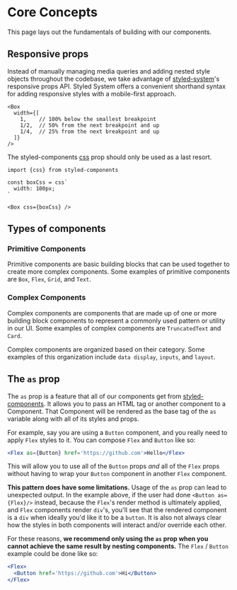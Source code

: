 
# Core Concepts

This page lays out the fundamentals of building with our components.

## Responsive props
Instead of manually managing media queries and adding nested style objects throughout the codebase, we take advantage of [styled-system](https://github.com/styled-system/styled-system)'s responsive props API.  Styled System offers a convenient shorthand syntax for adding responsive styles with a mobile-first approach.

```
<Box
  width={[
    1,    // 100% below the smallest breakpoint
    1/2,  // 50% from the next breakpoint and up
    1/4,  // 25% from the next breakpoint and up
  ]}
/>
```

The styled-components [css](https://styled-components.com/docs/api) prop should only be used as a last resort.

```
import {css} from styled-components

const boxCss = css`
  width: 100px;
`

<Box css={boxCss} />
```

## Types of components

### Primitive Components

 Primitive components are basic building blocks that can be used together to create more complex components.  Some examples of primitive components are `Box`, `Flex`, `Grid`, and `Text`.

### Complex Components

 Complex components are components that are made up of one or more building block components to represent a commonly used pattern or utility in our UI. Some examples of complex components are `TruncatedText` and `Card`.

Complex components are organized based on their category.  Some examples of this organization include `data display`, `inputs`, and `layout`.


 ## The `as` prop
 The `as` prop is a feature that all of our components get from [styled-components](https://www.styled-components.com). It allows you to pass an HTML tag or another component to a Component.  That Component will be rendered as the base tag of the `as` variable along with all of its styles and props.


 For example, say you are using a `Button` component, and you really need to apply `Flex` styles to it. You can compose `Flex` and `Button` like so:

 ```.jsx
 <Flex as={Button} href='https://github.com'>Hello</Flex>
 ```

 This will allow you to use all of the `Button` props _and_ all of the `Flex` props without having to wrap your `Button` component in another `Flex` component.

 **This pattern does have some limitations.** Usage of the `as` prop can lead to unexpected output. In the example above, if the user had done `<Button as={Flex}/>` instead, because the `Flex`'s render method is ultimately applied, and `Flex` components render `div`'s, you'll see that the rendered component is a `div` when ideally you'd like it to be a `button`. It is also not always clear how the styles in both components will interact and/or override each other.

For these reasons, **we recommend only using the `as` prop when you cannot achieve the same result by nesting components.** The `Flex` / `Button` example could be done like so:

```.jsx
<Flex>
  <Button href='https://github.com'>Hi</Button>
</Flex>
```
